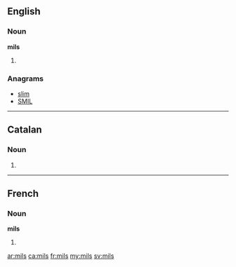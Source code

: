 ==English==

===Noun===
'''mils'''

# {{plural of|mil}}

===Anagrams===
* [[slim#English|slim]]
* [[SMIL#English|SMIL]]

----

==Catalan==

===Noun===
{{ca-noun-form|m|p}}

# {{plural of|mil|lang=ca}}

----

==French==

===Noun===
'''mils''' {{m}}

# {{plural of|mil|lang=fr}}

[[ar:mils]]
[[ca:mils]]
[[fr:mils]]
[[my:mils]]
[[sv:mils]]